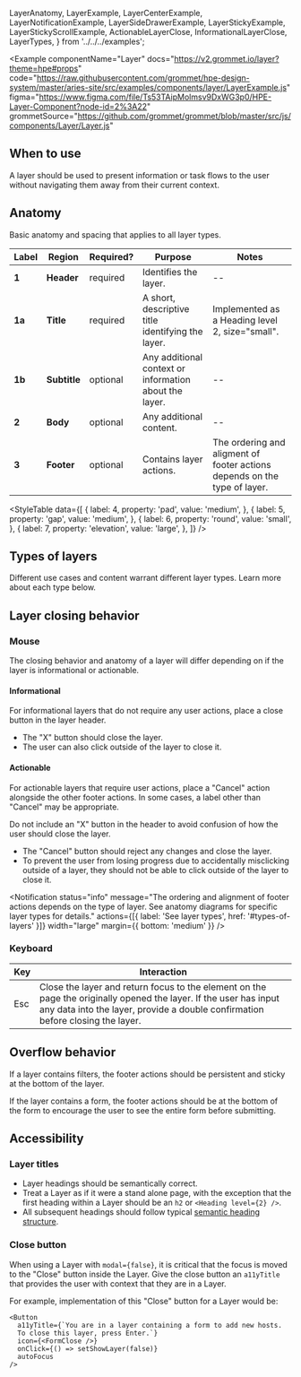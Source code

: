   LayerAnatomy,
  LayerExample,
  LayerCenterExample,
  LayerNotificationExample,
  LayerSideDrawerExample,
  LayerStickyExample,
  LayerStickyScrollExample,
  ActionableLayerClose,
  InformationalLayerClose,
  LayerTypes,
} from '../../../examples';

<Example
  componentName="Layer"
  docs="https://v2.grommet.io/layer?theme=hpe#props"
  code="https://raw.githubusercontent.com/grommet/hpe-design-system/master/aries-site/src/examples/components/layer/LayerExample.js"
  figma="https://www.figma.com/file/Ts53TAipMolmsv9DxWG3p0/HPE-Layer-Component?node-id=2%3A22"
  grommetSource="https://github.com/grommet/grommet/blob/master/src/js/components/Layer/Layer.js"
>
  <LayerExample />
</Example>

## When to use

A layer should be used to present information or task flows to the user without navigating them away from their current context.

## Anatomy

Basic anatomy and spacing that applies to all layer types.

<Example plain>
  <LayerAnatomy />
</Example>

| Label  | Region       | Required? | Purpose                                                | Notes                                                                     |
| ------ | ------------ | --------- | ------------------------------------------------------ | ------------------------------------------------------------------------- |
| **1**  | **Header**   | required  | Identifies the layer.                                  | --                                                                        |
| **1a** | **Title**    | required  | A short, descriptive title identifying the layer.      | Implemented as a Heading level 2, size="small".                           |
| **1b** | **Subtitle** | optional  | Any additional context or information about the layer. | --                                                                        |
| **2**  | **Body**     | optional  | Any additional content.                                | --                                                                        |
| **3**  | **Footer**   | optional  | Contains layer actions.                                | The ordering and aligment of footer actions depends on the type of layer. |

<StyleTable
  data={[
    {
      label: 4,
      property: 'pad',
      value: 'medium',
    },
    {
      label: 5,
      property: 'gap',
      value: 'medium',
    },
    {
      label: 6,
      property: 'round',
      value: 'small',
    },
    {
      label: 7,
      property: 'elevation',
      value: 'large',
    },
  ]}
/>

## Types of layers

Different use cases and content warrant different layer types. Learn more about each type below.

<LayerTypes />

## Layer closing behavior

### Mouse

The closing behavior and anatomy of a layer will differ depending on if the layer is informational or actionable.

#### Informational

For informational layers that do not require any user actions, place a close button in the layer header.

<Example plain>
  <InformationalLayerClose />
</Example>

- The "X" button should close the layer.
- The user can also click outside of the layer to close it.

#### Actionable

For actionable layers that require user actions, place a "Cancel" action alongside the other footer actions. In some cases, a label other than "Cancel" may be appropriate.

Do not include an "X" button in the header to avoid confusion of how the user should close the layer.

<Example plain>
  <ActionableLayerClose />
</Example>

- The "Cancel" button should reject any changes and close the layer.
- To prevent the user from losing progress due to accidentally misclicking outside of a layer, they should not be able to click outside of the layer to close it.

<Notification
  status="info"
  message="The ordering and alignment of footer actions depends on the type of layer. See anatomy diagrams for specific layer types for details."
  actions={[{ label: 'See layer types', href: '#types-of-layers' }]}
  width="large"
  margin={{ bottom: 'medium' }}
/>

### Keyboard

| Key | Interaction                                                                                                                                                                                         |
| --- | --------------------------------------------------------------------------------------------------------------------------------------------------------------------------------------------------- |
| Esc | Close the layer and return focus to the element on the page the originally opened the layer. If the user has input any data into the layer, provide a double confirmation before closing the layer. |

## Overflow behavior

If a layer contains filters, the footer actions should be persistent and sticky at the bottom of the layer.

If the layer contains a form, the footer actions should be at the bottom of the form to encourage the user to see the entire form before submitting.

## Accessibility

### Layer titles

- Layer headings should be semantically correct.
- Treat a Layer as if it were a stand alone page, with the exception that the first heading within a Layer should be an `h2` or `<Heading level={2} />`.
- All subsequent headings should follow typical [semantic heading structure](/foundation/typography#semantic-usage-of-heading-levels).

### Close button

When using a Layer with `modal={false}`, it is critical that the focus is moved to the "Close" button inside the Layer. Give the close button an `a11yTitle` that provides the user with context that they are in a Layer.

For example, implementation of this "Close" button for a Layer would be:

```
<Button
  a11yTitle={`You are in a layer containing a form to add new hosts.
  To close this layer, press Enter.`}
  icon={<FormClose />}
  onClick={() => setShowLayer(false)}
  autoFocus
/>
```
